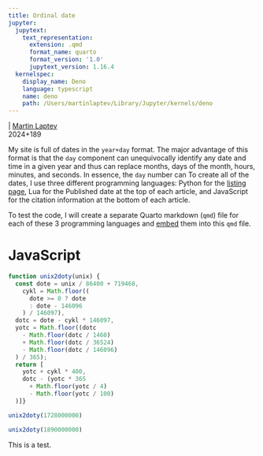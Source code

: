 ```yaml
---
title: Ordinal date
jupyter:
  jupytext:
    text_representation:
      extension: .qmd
      format_name: quarto
      format_version: '1.0'
      jupytext_version: 1.16.4
  kernelspec:
    display_name: Deno
    language: typescript
    name: deno
    path: /Users/martinlaptev/Library/Jupyter/kernels/deno
---
```



\| [Martin Laptev]()  
2024+189

My site is full of dates in the `year+day` format. The major advantage
of this format is that the `day` component can unequivocally identify
any date and time in a given year and thus can replace months, days of
the month, hours, minutes, and seconds. In essence, the `day` number can
To create all of the dates, I use three different programming languages:
Python for the [listing page](../../list), Lua for the Published date at
the top of each article, and JavaScript for the citation information at
the bottom of each article.

To test the code, I will create a separate Quarto markdown (`qmd`) file
for each of these 3 programming languages and
[embed](https://quarto.org/docs/authoring/notebook-embed.html#overview)
them into this `qmd` file.

# JavaScript


```typescript
function unix2doty(unix) {
  const dote = unix / 86400 + 719468,
    cykl = Math.floor((
      dote >= 0 ? dote
      : dote - 146096
    ) / 146097),
  dotc = dote - cykl * 146097,
  yotc = Math.floor((dotc
    - Math.floor(dotc / 1460)
    + Math.floor(dotc / 36524)
    - Math.floor(dotc / 146096)
  ) / 365);
  return [
    yotc + cykl * 400,
    dotc - (yotc * 365
      + Math.floor(yotc / 4)
      - Math.floor(yotc / 100)
  )]}
```

```typescript
unix2doty(1728000000)
```

```typescript
unix2doty(1890000000)
```

This is a test.
